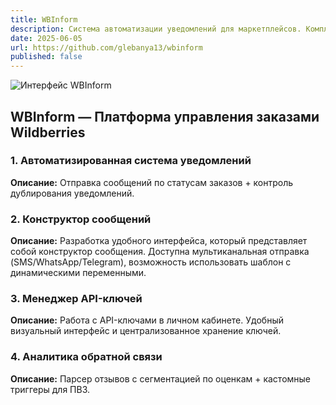 ```yaml
---
title: WBInform
description: Система автоматизации уведомлений для маркетплейсов. Комплексное решение для отслеживания заказов и коммуникации с клиентами.
date: 2025-06-05
url: https://github.com/glebanya13/wbinform
published: false
---
```

 
<img 
  src="/wb.webp"
  alt="Интерфейс WBInform"
  className="rounded-lg mb-8"
/>

## WBInform — Платформа управления заказами Wildberries

### 1. Автоматизированная система уведомлений

**Описание:**
Отправка сообщений по статусам заказов + контроль дублирования уведомлений.

### 2. Конструктор сообщений

**Описание:**
Разработка удобного интерфейса, который представляет собой конструктор сообщения. Доступна мультиканальная отправка (SMS/WhatsApp/Telegram), возможность использовать шаблон с динамическими переменными.

### 3. Менеджер API-ключей

**Описание:**
Работа с API-ключами в личном кабинете. Удобный визуальный интерфейс и централизованное хранение ключей.

### 4. Аналитика обратной связи

**Описание:**
Парсер отзывов с сегментацией по оценкам + кастомные триггеры для ПВЗ.